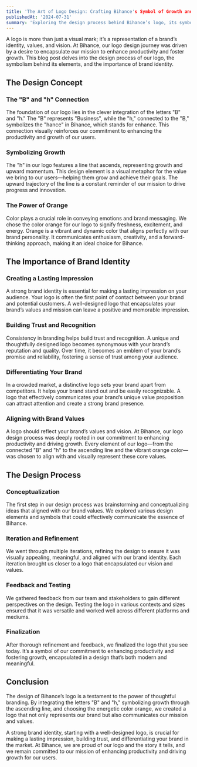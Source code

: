 ```yaml
---
title: 'The Art of Logo Design: Crafting Bihance's Symbol of Growth and Energy'
publishedAt: '2024-07-31'
summary: 'Exploring the design process behind Bihance’s logo, its symbolic representation of growth, and the importance of brand identity in creating a lasting impression.'
---
```


A logo is more than just a visual mark; it’s a representation of a brand’s identity, values, and vision. At Bihance, our logo design journey was driven by a desire to encapsulate our mission to enhance productivity and foster growth. This blog post delves into the design process of our logo, the symbolism behind its elements, and the importance of brand identity.

## The Design Concept

### The "B" and "h" Connection

The foundation of our logo lies in the clever integration of the letters "B" and "h." The "B" represents "Business", while the "h," connected to the "B," symbolizes the "hance" in Bihance, which stands for enhance. This connection visually reinforces our commitment to enhancing the productivity and growth of our users.

### Symbolizing Growth

The "h" in our logo features a line that ascends, representing growth and upward momentum. This design element is a visual metaphor for the value we bring to our users—helping them grow and achieve their goals. The upward trajectory of the line is a constant reminder of our mission to drive progress and innovation.

### The Power of Orange

Color plays a crucial role in conveying emotions and brand messaging. We chose the color orange for our logo to signify freshness, excitement, and energy. Orange is a vibrant and dynamic color that aligns perfectly with our brand personality. It communicates enthusiasm, creativity, and a forward-thinking approach, making it an ideal choice for Bihance.

## The Importance of Brand Identity

### Creating a Lasting Impression

A strong brand identity is essential for making a lasting impression on your audience. Your logo is often the first point of contact between your brand and potential customers. A well-designed logo that encapsulates your brand’s values and mission can leave a positive and memorable impression.

### Building Trust and Recognition

Consistency in branding helps build trust and recognition. A unique and thoughtfully designed logo becomes synonymous with your brand’s reputation and quality. Over time, it becomes an emblem of your brand’s promise and reliability, fostering a sense of trust among your audience.

### Differentiating Your Brand

In a crowded market, a distinctive logo sets your brand apart from competitors. It helps your brand stand out and be easily recognizable. A logo that effectively communicates your brand’s unique value proposition can attract attention and create a strong brand presence.

### Aligning with Brand Values

A logo should reflect your brand’s values and vision. At Bihance, our logo design process was deeply rooted in our commitment to enhancing productivity and driving growth. Every element of our logo—from the connected "B" and "h" to the ascending line and the vibrant orange color—was chosen to align with and visually represent these core values.

## The Design Process

### Conceptualization

The first step in our design process was brainstorming and conceptualizing ideas that aligned with our brand values. We explored various design elements and symbols that could effectively communicate the essence of Bihance.

### Iteration and Refinement

We went through multiple iterations, refining the design to ensure it was visually appealing, meaningful, and aligned with our brand identity. Each iteration brought us closer to a logo that encapsulated our vision and values.

### Feedback and Testing

We gathered feedback from our team and stakeholders to gain different perspectives on the design. Testing the logo in various contexts and sizes ensured that it was versatile and worked well across different platforms and mediums.

### Finalization

After thorough refinement and feedback, we finalized the logo that you see today. It’s a symbol of our commitment to enhancing productivity and fostering growth, encapsulated in a design that’s both modern and meaningful.

## Conclusion

The design of Bihance’s logo is a testament to the power of thoughtful branding. By integrating the letters "B" and "h," symbolizing growth through the ascending line, and choosing the energetic color orange, we created a logo that not only represents our brand but also communicates our mission and values.

A strong brand identity, starting with a well-designed logo, is crucial for making a lasting impression, building trust, and differentiating your brand in the market. At Bihance, we are proud of our logo and the story it tells, and we remain committed to our mission of enhancing productivity and driving growth for our users.